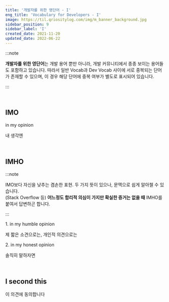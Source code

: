```yaml
---
title: '개발자를 위한 영단어 - I'
eng_title: 'Vocabulary for Developers - I'
image: https://til.qriositylog.com/img/m_banner_background.jpg
sidebar_position: 9
sidebar_label: 'I'
created_date: 2021-11-20
updated_date: 2022-06-22
---
```


:::note

**개발자를 위한 영단어**는 개발 용어 뿐만 아니라, 개발 커뮤니티에서 종종 보이는 용어들도 포함하고 있습니다. 따라서 일반 Vocab과 Dev Vocab 사이에 서로 중복되는 단어가 존재할 수 있으며, 이 경우 해당 단어에 중복 여부가 별도로 표시되어 있습니다.

:::


<SearchBar />
<br />

## IMO

in my opinion

내 생각엔

<br />


## IMHO

:::note

IMO보다 자신을 낮추는 겸손한 표현. 두 가지 뜻이 있으나, 문맥으로 쉽게 알아챌 수 있습니다. <br />
(Stack Overflow 등) **어느정도 합리적 의심이 가지만 확실한 증거는 없을 때** IMHO를 붙여서 답변하곤 합니다.

:::

<p>1. in my humble opinion</p>

제 짧은 소견으로는, 개인적 의견으로는
<br />

<p>2. in my honest opinion</p>

솔직히 말하자면

<br />


## I second this

이 의견에 동의합니다